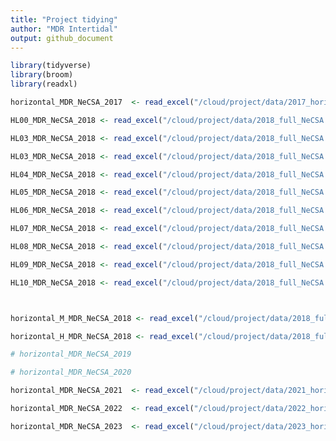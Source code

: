```yaml
---
title: "Project tidying"
author: "MDR Intertidal"
output: github_document
---
```


```r
library(tidyverse)
library(broom)
library(readxl)
```

```r

horizontal_MDR_NeCSA_2017  <- read_excel("/cloud/project/data/2017_horizontal_MDR_NeCSA.xlsx")

```

```r

HL00_MDR_NeCSA_2018 <- read_excel("/cloud/project/data/2018_full_NeCSA.xlsx", sheet = "West HT Low", range = A4:C49)

HL03_MDR_NeCSA_2018 <- read_excel("/cloud/project/data/2018_full_NeCSA.xlsx", sheet = "West HT Low", range = D4:F49)

HL03_MDR_NeCSA_2018 <- read_excel("/cloud/project/data/2018_full_NeCSA.xlsx", sheet = "West HT Low", range = A4:C49)

HL04_MDR_NeCSA_2018 <- read_excel("/cloud/project/data/2018_full_NeCSA.xlsx", sheet = "West HT Low", range = A4:C49)

HL05_MDR_NeCSA_2018 <- read_excel("/cloud/project/data/2018_full_NeCSA.xlsx", sheet = "West HT Low", range = A4:C49)

HL06_MDR_NeCSA_2018 <- read_excel("/cloud/project/data/2018_full_NeCSA.xlsx", sheet = "West HT Low", range = A4:C49)

HL07_MDR_NeCSA_2018 <- read_excel("/cloud/project/data/2018_full_NeCSA.xlsx", sheet = "West HT Low", range = A4:C49)

HL08_MDR_NeCSA_2018 <- read_excel("/cloud/project/data/2018_full_NeCSA.xlsx", sheet = "West HT Low", range = A4:C49)

HL09_MDR_NeCSA_2018 <- read_excel("/cloud/project/data/2018_full_NeCSA.xlsx", sheet = "West HT Low", range = A4:C49)

HL10_MDR_NeCSA_2018 <- read_excel("/cloud/project/data/2018_full_NeCSA.xlsx", sheet = "West HT Low", range = A4:C49)



horizontal_M_MDR_NeCSA_2018 <- read_excel("/cloud/project/data/2018_full_NeCSA.xlsx", sheet = "West HT Mid")

horizontal_H_MDR_NeCSA_2018 <- read_excel("/cloud/project/data/2018_full_NeCSA.xlsx", sheet = "West HT High")

```

```r

# horizontal_MDR_NeCSA_2019

```

```r

# horizontal_MDR_NeCSA_2020

```

```r

horizontal_MDR_NeCSA_2021  <- read_excel("/cloud/project/data/2021_horizontal_MDR_NeCSA.xlsx")

```

```r

horizontal_MDR_NeCSA_2022  <- read_excel("/cloud/project/data/2022_horizontal_MDR_NeCSA.xlsx")

```

```r

horizontal_MDR_NeCSA_2023  <- read_excel("/cloud/project/data/2023_horizontal_MDR_NeCSA.xlsx")

```